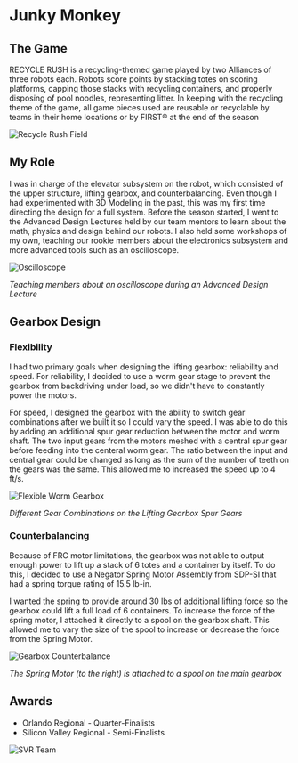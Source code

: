 
<MarkdownWrapper>

  # Junky Monkey

  ## The Game

  RECYCLE RUSH is a recycling-themed game played by two Alliances of three robots each. Robots score points by stacking totes on scoring platforms, capping those stacks with recycling containers, and properly disposing of pool noodles, representing litter. In keeping with the recycling theme of the game, all game pieces used are reusable or recyclable by teams in their home locations or by FIRST® at the end of the season

  ![Recycle Rush Field](/img/rrfield.png)

  ## My Role

  I was in charge of the elevator subsystem on the robot, which consisted of the upper structure, lifting gearbox, and counterbalancing. Even though I had experimented with 3D Modeling in the past, this was my first time directing the design for a full system. Before the season started, I went to the Advanced Design Lectures held by our team mentors to learn about the math, physics and design behind our robots. I also held some workshops of my own, teaching our rookie members about the electronics subsystem and more advanced tools such as an oscilloscope.

  ![Oscilloscope](/img/oscilloscope.jpg)

  *Teaching members about an oscilloscope during an Advanced Design Lecture*

  ## Gearbox Design

  ### Flexibility

  I had two primary goals when designing the lifting gearbox: reliability and speed. For reliability, I decided to use a worm gear stage to prevent the gearbox from backdriving under load, so we didn't have to constantly power the motors.

  For speed, I designed the gearbox with the ability to switch gear combinations after we built it so I could vary the speed. I was able to do this by adding an additional spur gear reduction between the motor and worm shaft. The two input gears from the motors meshed with a central spur gear before feeding into the centeral worm gear. The ratio between the input and central gear could be changed as long as the sum of the number of teeth on the gears was the same. This allowed me to increased the speed up to 4 ft/s.

  ![Flexible Worm Gearbox](/img/worm-flexible.png)

  *Different Gear Combinations on the Lifting Gearbox Spur Gears*

  ### Counterbalancing

  Because of FRC motor limitations, the gearbox was not able to output enough power to lift up a stack of 6 totes and a container by itself. To do this, I decided to use a Negator Spring Motor Assembly from SDP-SI that had a spring torque rating of 15.5 lb-in.

  I wanted the spring to provide around 30 lbs of additional lifting force so the gearbox could lift a full load of 6 containers. To increase the force of the spring motor, I attached it directly to a spool on the gearbox shaft. This allowed me to vary the size of the spool to increase or decrease the force from the Spring Motor.

  ![Gearbox Counterbalance](/img/junkymonkey_gearbox_counterbalance.png)

  *The Spring Motor (to the right) is attached to a spool on the main gearbox*

  ## Awards
  * Orlando Regional - Quarter-Finalists
  * Silicon Valley Regional - Semi-Finalists

  ![SVR Team](/img/svr2015team.jpg)

</MarkdownWrapper>
